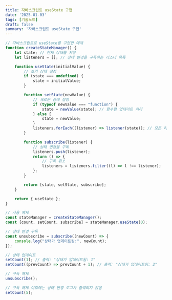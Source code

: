 ```yaml
---
title: 자바스크립트 useState 구현
date: '2025-01-03'
tags: [기술노트]
draft: false
summary: '자바스크립트 useState 구현'
---
```


```jsx
// 자바스크립트로 useState를 구현한 예제
function createStateManager() {
    let state; // 현재 상태를 저장
    let listeners = []; // 상태 변경을 구독하는 리스너 목록

    function useState(initialValue) {
        // 초기 상태 설정
        if (state === undefined) {
            state = initialValue;
        }

        function setState(newValue) {
            // 새로운 상태 설정
            if (typeof newValue === "function") {
                state = newValue(state); // 함수형 업데이트 처리
            } else {
                state = newValue;
            }
            listeners.forEach((listener) => listener(state)); // 모든 리스너에 상태 변경 알림
        }

        function subscribe(listener) {
            // 상태 변경을 구독
            listeners.push(listener);
            return () => {
                // 구독 취소
                listeners = listeners.filter((l) => l !== listener);
            };
        }

        return [state, setState, subscribe];
    }

    return { useState };
}

// 사용 예제
const stateManager = createStateManager();
const [count, setCount, subscribe] = stateManager.useState(0);

// 상태 변경 구독
const unsubscribe = subscribe((newCount) => {
    console.log("상태가 업데이트됨:", newCount);
});

// 상태 업데이트
setCount(1); // 출력: "상태가 업데이트됨: 1"
setCount((prevCount) => prevCount + 1); // 출력: "상태가 업데이트됨: 2"

// 구독 해제
unsubscribe();

// 구독 해제 이후에는 상태 변경 로그가 출력되지 않음
setCount(5);

```
